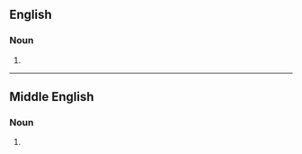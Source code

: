 ==English==

===Noun===
{{head|en|noun form}}

# {{plural of|en|obeisaunce}}

----

==Middle English==

===Noun===
{{head|enm|noun plural form}}

# {{plural of|enm|obeisaunce}}